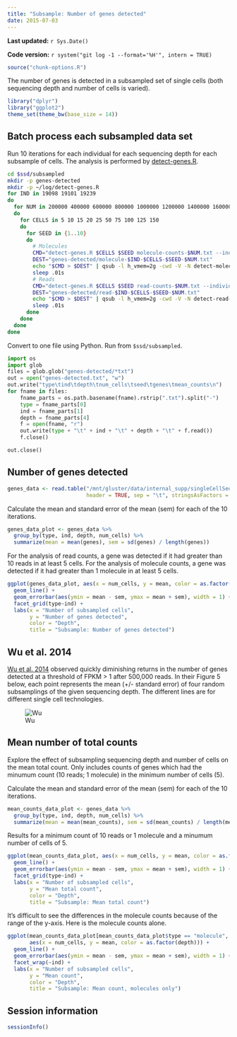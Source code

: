 ```yaml
---
title: "Subsample: Number of genes detected"
date: 2015-07-03
---
```


**Last updated:** `r Sys.Date()`

**Code version:** `r system("git log -1 --format='%H'", intern = TRUE)`

```r
source("chunk-options.R")
```

The number of genes is detected in a subsampled set of single cells (both sequencing depth and number of cells is varied).

```r
library("dplyr")
library("ggplot2")
theme_set(theme_bw(base_size = 14))
```

## Batch process each subsampled data set

Run 10 iterations for each individual for each sequencing depth for each subsample of cells.
The analysis is performed by [detect-genes.R](https://github.com/jdblischak/singleCellSeq/blob/master/code/detect-genes.R).

```bash
cd $ssd/subsampled
mkdir -p genes-detected
mkdir -p ~/log/detect-genes.R
for IND in 19098 19101 19239
do
  for NUM in 200000 400000 600000 800000 1000000 1200000 1400000 1600000 1800000 2000000 2400000 2800000 3200000 3600000 4000000
  do
    for CELLS in 5 10 15 20 25 50 75 100 125 150
    do
      for SEED in {1..10}
      do
        # Molecules
        CMD="detect-genes.R $CELLS $SEED molecule-counts-$NUM.txt --individual=$IND --min_count=1 --min_cells=5 --good_cells=/mnt/lustre/home/jdblischak/singleCellSeq/data/quality-single-cells.txt"
        DEST="genes-detected/molecule-$IND-$CELLS-$SEED-$NUM.txt"
        echo "$CMD > $DEST" | qsub -l h_vmem=2g -cwd -V -N detect-molecule-$IND-$CELLS-$SEED-$NUM -j y -o ~/log/detect-genes.R -l 'hostname=!bigmem01'
        sleep .01s
        # Reads
        CMD="detect-genes.R $CELLS $SEED read-counts-$NUM.txt --individual=$IND --min_count=10 --min_cells=5 --good_cells=/mnt/lustre/home/jdblischak/singleCellSeq/data/quality-single-cells.txt"
        DEST="genes-detected/read-$IND-$CELLS-$SEED-$NUM.txt"
        echo "$CMD > $DEST" | qsub -l h_vmem=2g -cwd -V -N detect-read-$IND-$CELLS-$SEED-$NUM -j y -o ~/log/detect-genes.R -l 'hostname=!bigmem01'
        sleep .01s
      done
    done
  done
done
```

Convert to one file using Python.
Run from `$ssd/subsampled`.

```python
import os
import glob
files = glob.glob("genes-detected/*txt")
out = open("genes-detected.txt", "w")
out.write("type\tind\tdepth\tnum_cells\tseed\tgenes\tmean_counts\n")
for fname in files:
    fname_parts = os.path.basename(fname).rstrip(".txt").split("-")
    type = fname_parts[0]
    ind = fname_parts[1]
    depth = fname_parts[4]
    f = open(fname, "r")
    out.write(type + "\t" + ind + "\t" + depth + "\t" + f.read())
    f.close()

out.close()
```

## Number of genes detected

```r
genes_data <- read.table("/mnt/gluster/data/internal_supp/singleCellSeq/subsampled/genes-detected.txt",
                         header = TRUE, sep = "\t", stringsAsFactors = FALSE)
```

Calculate the mean and standard error of the mean (sem) for each of the 10 iterations.

```r
genes_data_plot <- genes_data %>%
  group_by(type, ind, depth, num_cells) %>%
  summarize(mean = mean(genes), sem = sd(genes) / length(genes))
```

For the analysis of read counts, a gene was detected if it had greater than 10 reads in at least 5 cells.
For the analysis of molecule counts, a gene was detected if it had greater than 1 molecule in at least 5 cells.

```r
ggplot(genes_data_plot, aes(x = num_cells, y = mean, color = as.factor(depth))) +
  geom_line() +
  geom_errorbar(aes(ymin = mean - sem, ymax = mean + sem), width = 1) +
  facet_grid(type~ind) +
  labs(x = "Number of subsampled cells",
       y = "Number of genes detected",
       color = "Depth",
       title = "Subsample: Number of genes detected")
```

## Wu et al. 2014

[Wu et al. 2014][Wu2014] observed quickly diminishing returns in the number of genes detected at a threshold of FPKM > 1 after 500,000 reads.
In their Figure 5 below, each point represents the mean (+/- standard error) of four random subsamplings of the given sequencing depth.
The different lines are for different single cell technologies.

![Wu](http://www.ncbi.nlm.nih.gov/pmc/articles/PMC4022966/bin/nihms570678f5.jpg)

[Wu2014]: http://www.ncbi.nlm.nih.gov/pmc/articles/PMC4022966

## Mean number of total counts

Explore the effect of subsampling sequencing depth and number of cells on the mean total count.
Only includes counts of genes which had the minumum count (10 reads; 1 molecule) in the minimum number of cells (5).

Calculate the mean and standard error of the mean (sem) for each of the 10 iterations.

```r
mean_counts_data_plot <- genes_data %>%
  group_by(type, ind, depth, num_cells) %>%
  summarize(mean = mean(mean_counts), sem = sd(mean_counts) / length(mean_counts))
```

Results for a minimum count of 10 reads or 1 molecule and a minumum number of cells of 5.

```r
ggplot(mean_counts_data_plot, aes(x = num_cells, y = mean, color = as.factor(depth))) +
  geom_line() +
  geom_errorbar(aes(ymin = mean - sem, ymax = mean + sem), width = 1) +
  facet_grid(type~ind) +
  labs(x = "Number of subsampled cells",
       y = "Mean total count",
       color = "Depth",
       title = "Subsample: Mean total count")
```

It's difficult to see the differences in the molecule counts because of the range of the y-axis.
Here is the molecule counts alone.

```r
ggplot(mean_counts_data_plot[mean_counts_data_plot$type == "molecule", ],
       aes(x = num_cells, y = mean, color = as.factor(depth))) +
  geom_line() +
  geom_errorbar(aes(ymin = mean - sem, ymax = mean + sem), width = 1) +
  facet_wrap(~ind) +
  labs(x = "Number of subsampled cells",
       y = "Mean count",
       color = "Depth",
       title = "Subsample: Mean count, molecules only")
```

## Session information

```r
sessionInfo()
```

